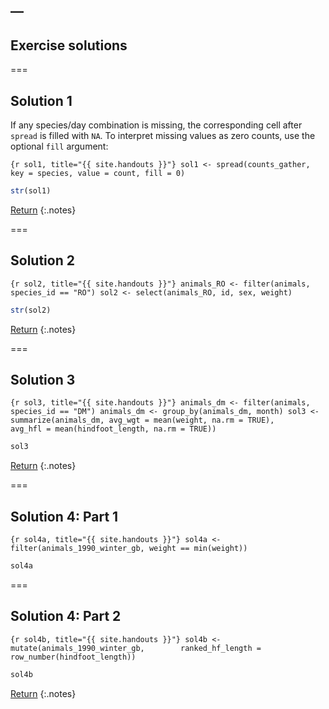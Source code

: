 ---
---

## Exercise solutions

===

## Solution 1

If any species/day combination is missing, the corresponding cell after `spread` is filled with `NA`. To interpret missing values as zero counts, use the optional `fill` argument: 

```{r sol1, title="{{ site.handouts }}"}
sol1 <- spread(counts_gather, key = species, value = count, fill = 0)
```

```r
str(sol1)
```

[Return](#exercise-1)
{:.notes}

===

## Solution 2

```{r sol2, title="{{ site.handouts }}"}
animals_RO <- filter(animals, species_id == "RO")
sol2 <- select(animals_RO, id, sex, weight)
```

```r
str(sol2)
```

[Return](#exercise-2)
{:.notes}

===

## Solution 3

```{r sol3, title="{{ site.handouts }}"}
animals_dm <- filter(animals, species_id == "DM")
animals_dm <- group_by(animals_dm, month)
sol3 <- summarize(animals_dm, avg_wgt = mean(weight, na.rm = TRUE),
          avg_hfl = mean(hindfoot_length, na.rm = TRUE))
```

```r
sol3
```

[Return](#exercise-3)
{:.notes}

===

## Solution 4: Part 1

```{r sol4a, title="{{ site.handouts }}"}
sol4a <- filter(animals_1990_winter_gb, weight == min(weight))
```

```r
sol4a
```

===

## Solution 4:  Part 2

```{r sol4b, title="{{ site.handouts }}"}
sol4b <- mutate(animals_1990_winter_gb,
       ranked_hf_length = row_number(hindfoot_length))
```

```r
sol4b
```

[Return](#exercise-4)
{:.notes}
